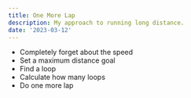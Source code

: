 ```yaml
---
title: One More Lap
description: My approach to running long distance.
date: '2023-03-12'
---
```


-   Completely forget about the speed
-   Set a maximum distance goal
-   Find a loop
-   Calculate how many loops
-   Do one more lap
